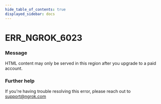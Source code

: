 ```yaml
---
hide_table_of_contents: true
displayed_sidebar: docs
---
```



# ERR_NGROK_6023

### Message

HTML content may only be served in this region after you upgrade to a paid account.

### Further help

If you're having trouble resolving this error, please reach out to [support@ngrok.com](mailto:support@ngrok.com?subject=Help%20with%20ERR_NGROK_6023)

<ErrorDetails error="err_ngrok_6023" />
